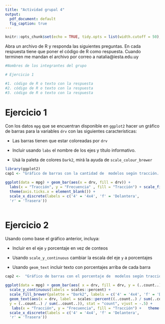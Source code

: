 ```yaml
---
title: "Actividad grupal 4"
output:
  pdf_document: default
  fig_caption: true
---
```




```r
knitr::opts_chunk$set(echo = TRUE, tidy.opts = list(width.cutoff = 50), tidy = TRUE, fig.pos = 'h', out.extra = '')

```

Abra un archivo de R y responda las siguientes preguntas. En cada respuesta tiene que poner el código de R como respuesta.
Cuando terminen me mandan el archivo por correo a natalia@iesta.edu.uy

```r
#Nombres de los integrantes del grupo

# Ejercicio 1

#1. código de R o texto con la respuesta
#2. código de R o texto con la respuesta
#3. código de R o texto con la respuesta

```

# Ejercicio 1

Con los datos `mpg` que se encuentran disponible en `ggplot2` hacer un gráfico de barras para la variables `drv` con las siguientes características:


-  Las barras tienen que estar coloreadas por `drv`

- Incluir usando `labs` el nombre de los ejes y título informativo.

- Usá la paleta de colores  `Dark2`, mirá la ayuda de `scale_colour_brewer`
```r
library(ggplot2)
cap1 <- "Gráfico de barras con la cantidad de  modelos según tracción. Se puede ver que la mayoría de modelos tienen tracción delantera o 4x4."


```
```r

ggplot(data = mpg) + geom_bar(aes(x = drv, fill = drv)) +
  labs(x = "Tracción", y = "Frecuencia" , fill = "Tracción") + scale_fill_brewer(palette = "Dark2", labels = c('4' = '4x4', 'f' = 'Delantera', 'r' = 'Trasera')) +
  theme(axis.ticks.x = element_blank()) +
  scale_x_discrete(labels = c('4' = '4x4', 'f' = 'Delantera',
  'r' = 'Trasera'))
  
```

\pagebreak

# Ejercicio 2

 Usando como base el gráfico anterior, incluya:
 
 
- Incluir en el eje `y` porcentaje en vez de conteos

-  Usando `scale_y_continuous` cambiar la escala del eje `y` a porcentajes

- Usando `geom_text` incluir texto con porcentajes arriba de cada barra

```r
cap2 <-  "Gráfico de barras con el porcentaje de  modelos según tracción. Se puede ver que la mayoría de modelos tienen tracción delantera o 4x4. 45.3 tienen tracción delantera, 44 tracción 4x4 y 10.7 tracción trasera"
```

```r
ggplot(data = mpg) + geom_bar(aes( x = drv, fill = drv, y = (..count..) / sum(..count..))) +
  scale_y_continuous(labels = scales::percent) +
  scale_fill_brewer(palette = "Dark2", labels = c('4' = '4x4', 'f' = 'Delantera','r' = 'Trasera')) +
  geom_text(aes(x = drv, label = scales::percent((..count..) / sum(..count..)),
  y = (..count..) / sum(..count..)), stat = "count", vjust = -.5) +
   labs(x = "Tracción", y = "Frecuencia", fill = "Tracción") +   theme(axis.ticks.x = element_blank()) +
  scale_x_discrete(labels = c('4' = '4x4', 'f' = 'Delantera',
  'r' = 'Trasera')) 

```




  
